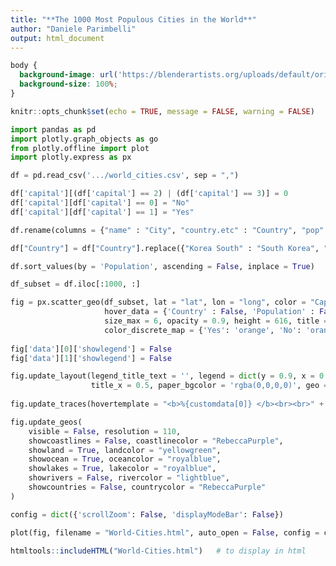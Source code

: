 ---
title: "**The 1000 Most Populous Cities in the World**"
author: "Daniele Parimbelli"
output: html_document
---

<style>
.title {
    color: yellow;
    text-align: center;
}
</style>

<style>
.author {
    color: yellow;
    text-align: center;
    font-family: Brush Script MT;
    font-size: 22px;
}
</style>

```{css, echo = FALSE}
body {
  background-image: url('https://blenderartists.org/uploads/default/original/4X/7/e/2/7e2d7bea4ac21388c4a96e1371f375c4ce00094b.jpg');
  background-size: 100%;
}
```

```{r setup, include = FALSE}
knitr::opts_chunk$set(echo = TRUE, message = FALSE, warning = FALSE)
```

```{python, echo = FALSE, warning = FALSE, results = 'hide'}
import pandas as pd
import plotly.graph_objects as go
from plotly.offline import plot
import plotly.express as px

df = pd.read_csv('.../world_cities.csv', sep = ",")

df['capital'][(df['capital'] == 2) | (df['capital'] == 3)] = 0
df['capital'][df['capital'] == 0] = "No"
df['capital'][df['capital'] == 1] = "Yes"

df.rename(columns = {"name" : "City", "country.etc" : "Country", "pop" : "Population", "capital" : "Capital"}, inplace = True)

df["Country"] = df["Country"].replace({"Korea South" : "South Korea", "Korea North" : "North Korea"})

df.sort_values(by = 'Population', ascending = False, inplace = True)

df_subset = df.iloc[:1000, :]

fig = px.scatter_geo(df_subset, lat = "lat", lon = "long", color = "Capital", hover_name = "City", size = "Population", projection = "orthographic",
                     hover_data = {'Country' : False, 'Population' : False, 'lat' : False, 'long' : False, 'Capital' : False}
                     size_max = 6, opacity = 0.9, height = 616, title = "", custom_data = ['City', 'Country', 'Capital', 'Population'],
                     color_discrete_map = {'Yes': 'orange', 'No': 'orange'})
                     
fig['data'][0]['showlegend'] = False  
fig['data'][1]['showlegend'] = False

fig.update_layout(legend_title_text = '', legend = dict(y = 0.9, x = 0.75, font = dict(size = 14)),
                  title_x = 0.5, paper_bgcolor = 'rgba(0,0,0,0)', geo = dict(bgcolor = 'rgba(0,0,0,0)'))
                  
fig.update_traces(hovertemplate = "<b>%{customdata[0]} </b><br><br>" + "Country: %{customdata[1]}<br>" + "Capital: %{customdata[2]}<br>" + "Population: %{customdata[3]:,}<br>" + "<extra></extra>")

fig.update_geos(
    visible = False, resolution = 110,
    showcoastlines = False, coastlinecolor = "RebeccaPurple",
    showland = True, landcolor = "yellowgreen",
    showocean = True, oceancolor = "royalblue",
    showlakes = True, lakecolor = "royalblue",
    showrivers = False, rivercolor = "lightblue",
    showcountries = False, countrycolor = "RebeccaPurple"
)

config = dict({'scrollZoom': False, 'displayModeBar': False})

plot(fig, filename = "World-Cities.html", auto_open = False, config = config)
```

```{r, echo = FALSE}
htmltools::includeHTML("World-Cities.html")   # to display in html
```
